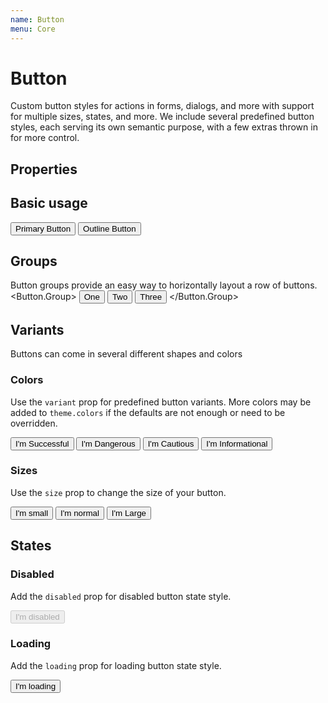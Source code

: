 ```yaml
---
name: Button
menu: Core
---
```



# Button

Custom button styles for actions in forms, dialogs, and more with support for multiple sizes, states, and more. We include several predefined button styles, each serving its own semantic purpose, with a few extras thrown in for more control.

## Properties

<PropsTable of={Button} />

## Basic usage

<Playground>
  <Button.Group>
    <Button>Primary Button</Button>
    <Button outline>Outline Button</Button>
  </Button.Group>
</Playground>

## Groups

Button groups provide an easy way to horizontally layout a row of buttons.
<Playground>
  <Button.Group>
    <Button>One</Button>
    <Button>Two</Button>
    <Button outline>Three</Button>
  </Button.Group>
</Playground>

## Variants

Buttons can come in several different shapes and colors

### Colors

Use the `variant` prop for predefined button variants. More colors may be added to `theme.colors` if the defaults are not enough or need to be overridden.

<Playground>
  <Button.Group>
    <Button variant="success">I'm Successful</Button>
    <Button variant="danger">I'm Dangerous</Button>
    <Button variant="warning">I'm Cautious</Button>
    <Button variant="info">I'm Informational</Button>
  </Button.Group>
</Playground>

### Sizes

Use the `size` prop to change the size of your button.

<Playground>
  <Button.Group>
    <Button size="sm">I'm small</Button>
    <Button>I'm normal</Button>
    <Button size="lg">I'm Large</Button>
  </Button.Group>
</Playground>

## States

### Disabled

Add the `disabled` prop for disabled button state style.

<Playground>
  <Button disabled>I'm disabled</Button>
</Playground>

### Loading

Add the `loading` prop for loading button state style.

<Playground>
  <Button loading>I'm loading</Button>
</Playground>
